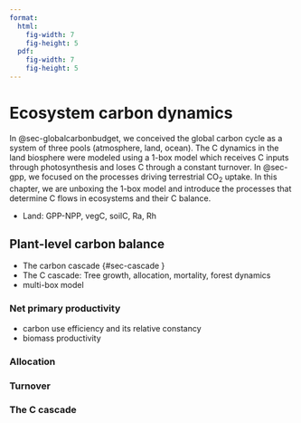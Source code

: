 ```yaml
---
format: 
  html:
    fig-width: 7
    fig-height: 5
  pdf:
    fig-width: 7
    fig-height: 5
---
```


# Ecosystem carbon dynamics {#sec-carboncycle_ecosystem}

In @sec-globalcarbonbudget, we conceived the global carbon cycle as a system of three pools (atmosphere, land, ocean). The C dynamics in the land biosphere were modeled using a 1-box model which receives C inputs through photosynthesis and loses C through a constant turnover. In @sec-gpp, we focused on the processes driving terrestrial CO~2~ uptake. In this chapter, we are unboxing the 1-box model and introduce the processes that determine C flows in ecosystems and their C balance. 

- Land: GPP-NPP, vegC, soilC, Ra, Rh

## Plant-level carbon balance

- The carbon cascade {#sec-cascade }
- The C cascade: Tree growth, allocation, mortality, forest dynamics
- multi-box model

### Net primary productivity {#sec-npp}

- carbon use efficiency and its relative constancy
- biomass productivity

### Allocation

### Turnover

### The C cascade

<!-- Forest dynamics -->

<!-- Very Simple Ecosystem Model -->

<!-- - Tree allometry -->
<!-- - Self-thinning -->
<!-- - Disturbance and succession -->
<!-- - Tree mortality -->
<!-- McDowell et al., 2022 https://doi.org/10.1038/s43017-022-00272-1 -->
<!-- - Models -->
<!--     - von-Foerster Eq -->
<!--     - PPA -->
<!--     - gap dynamics -->
<!--     Bonan 23.3 -->